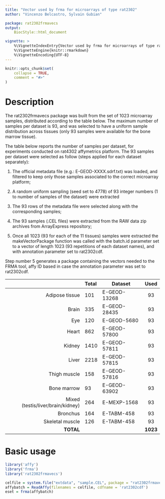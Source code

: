 ```yaml
---
title: "Vector used by frma for microarrays of type rat2302"
author: "Vincenzo Belcastro, Sylvain Gubian"

package: rat2302frmavecs
output:
    BiocStyle::html_document

vignette: >
    %\VignetteIndexEntry{Vector used by frma for microarrays of type rat2302}
    %\VignetteEngine{knitr::rmarkdown}
    %\VignetteEncoding{UTF-8}
---
```


```r
knitr::opts_chunk$set(
    collapse = TRUE,
    comment = "#>"
)
```
# Description

The rat2302frmavecs package was built from the set of 1023 microarray samples,
distributed according to the table below. The maximum number of samples per
dataset is 93, and was selected to have a uniform sample distribution across
tissues (only 93 samples were available for the bone marrow tissue).

The table below reports the number of samples per dataset, for experiments
conducted on rat4302 affymetrics platform. The 93 samples per dataset were
selected as follow (steps applied for each dataset separately):

1. The official metadata file (e.g.: E-GEOD-XXXX.sdrf.txt) was loaded, and
    filtered to keep only those samples associated to the correct microarray
    platform;

2. A random uniform sampling (seed set to 4778) of 93 integer numbers (1 to
    number of samples of the dataset) were extracted 

3. The 93 rows of the metadata file were selected along with the corresponding
    samples;

4. The 93 samples (.CEL files) were extracted from the RAW data zip archives
    from ArrayExpress repository;

5. Once all 1023 (93 for each of the 11 tissues) samples were extracted the
    makeVectorPackage function was called with the batch.id parameter set to a
    vector of length 1023 (93 repetitions of each dataset names), and with
    annotation parameter set to rat2302cdf.

Step number 5 generates a package containing the vectors needed to the FRMA
tool, affy ID based in case the annotation parameter was set to rat2302cdf.

|                                   | Total  | Dataset      | Used     |
| ------:                           | :----- | ---------    | :------: |
| Adipose tissue                    | 101    | E-GEOD-13268 | 93       |
| Brain                             | 335    | E-GEOD-28435 | 93       |
| Eye                               | 120    | E-GEOD-5680  | 93       |
| Heart                             | 862    | E-GEOD-57800 | 93       |
| Kidney                            | 1410   | E-GEOD-57811 | 93       |
| Liver                             | 2218   | E-GEOD-57815 | 93       |
| Thigh muscle                      | 158    | E-GEOD-57816 | 93       |
| Bone marrow                       | 93     | E-GEOD-63902 | 93       |
| Mixed (testis/liver/brain/kidney) | 264    | E-MEXP-1568  | 93       |
| Bronchus                          | 164    | E-TABM-458   | 93       |
| Skeletal muscle                   | 126    | E-TABM-458   | 93       |
| **TOTAL**                         |        |              | **1023** |

# Basic usage

```r

library('affy')
library('frma')
library('rat2302frmavecs')

celfile = system.file("extdata", "sample.CEL", package = "rat2302frmavecs")
affybatch = ReadAffy(filenames = celfile, cdfname = 'rat2302cdf')
eset = frma(affybatch)

```
